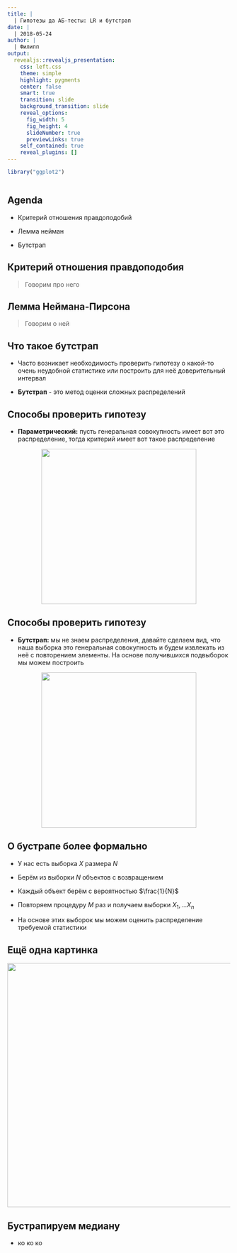 ```yaml
---
title: |
  | Гипотезы да АБ-тесты: LR и бутстрап
date: |
  | 2018-05-24
author: |
  | Филипп
output: 
  revealjs::revealjs_presentation:
    css: left.css
    theme: simple
    highlight: pygments
    center: false
    smart: true
    transition: slide
    background_transition: slide
    reveal_options:
      fig_width: 5
      fig_height: 4
      slideNumber: true
      previewLinks: true
    self_contained: true
    reveal_plugins: []
---
```



```r
library("ggplot2")



```

## Agenda 

- Критерий отношения правдоподобий 

- Лемма нейман

- Бутстрап 


## Критерий отношения правдоподобия

> Говорим про него 

## Лемма Неймана-Пирсона 

> Говорим о ней 


## Что такое бутстрап 

- Часто возникает необходимость проверить гипотезу о какой-то очень неудобной статистике или построить для неё доверительный интервал

- __Бутстрап__ - это метод оценки сложных распределений


## Способы проверить гипотезу

- __Параметрический:__ пусть генеральная совокупность имеет вот это распределение, тогда критерий имеет вот такое распределение

<center>
<img src="parameters.png" height="350"> 
</center>

## Способы проверить гипотезу 


- __Бутстрап:__ мы не знаем распределения, давайте сделаем вид, что наша выборка это генеральная совокупность и будем извлекать из неё с повторением элементы. На основе получившихся подвыборок мы можем построить  

<center>
<img src="bootstrap.png" height="350"> 
</center>

## О бустрапе более формально

- У нас есть выборка $X$ размера $N$

- Берём из выборки $N$ объeктов с возвращением

- Каждый объект берём с вероятностью $\frac{1}{N}$

- Повторяем процедуру $M$ раз и получаем выборки $X_1, \ldots X_n$ 
- На основе этих выборок мы можем оценить распределение требуемой статистики


## Ещё одна картинка 

<center>
<img src="bootstrap2.jpg" height="550"> 
</center>


## Бустрапируем медиану 

- ко ко ко 





